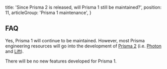   title: 'Since Prisma 2 is released, will Prisma 1 still be maintained?',
  position: 11,
  articleGroup: 'Prisma 1 maintenance',
}

## FAQ

Yes, Prisma 1 will continue to be maintained. However, most Prisma engineering resources will go into the development of [Prisma 2](https://github.com/prisma/prisma2) (i.e. [Photon](https://photonjs.prisma.io/) and [Lift](https://lift.prisma.io/)). 

There will be no new features developed for Prisma 1.
